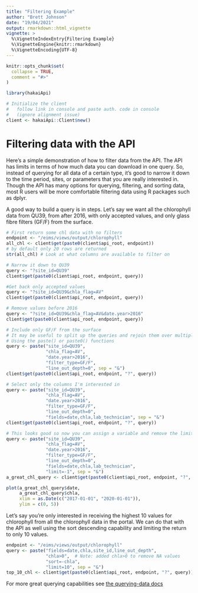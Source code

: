 ```yaml
---
title: "Filtering Example"
author: "Brett Johnson"
date: "19/04/2021"
output: rmarkdown::html_vignette
vignette: >
  %\VignetteIndexEntry{Filtering Example}
  %\VignetteEngine{knitr::rmarkdown}
  %\VignetteEncoding{UTF-8}
---
```

```r
knitr::opts_chunk$set(
  collapse = TRUE,
  comment = "#>"
)
```
```r
library(hakaiApi)

# Initialize the client
#   follow link in console and paste auth. code in console
#   (ignore alignment issue)
client <- hakaiApi::Client$new()
```
# Filtering data with the API

Here's a simple demonstration of how to filter data from the API. The API has
limits in terms of how much data you can download in one query. So, instead of
querying for all data of a certain type, it's good to narrow it down to the time
period, sites, or parameters that you are really interested in. Though the API
has many options for querying, filtering, and sorting data, most R users will be
more comfortable filtering data using R packages such as dplyr.

A good way to build a query is in steps. Let's say we want all the chlorophyll
data from QU39, from after 2016, with only accepted values, and only glass fibre
filters (GF/F) from the surface.
```r
# First return some chl data with no filters
endpoint <- "/eims/views/output/chlorophyll"
all_chl <- client$get(paste0(client$api_root, endpoint))
# by default only 20 rows are returned
str(all_chl) # Look at what columns are available to filter on

# Narrow it down to QU39
query <- "?site_id=QU39"
client$get(paste0(client$api_root, endpoint, query))

#Get back only accepted values
query <- "?site_id=QU39&chla_flag=AV"
client$get(paste0(client$api_root, endpoint, query))

# Remove values before 2016
query <- "?site_id=QU39&chla_flag=AV&date.year>2016"
client$get(paste0(client$api_root, endpoint, query))

# Include only GF/F from the surface
# It may be useful to split up the queries and rejoin them over multiple lines
# Using the paste() or paste0() functions
query <- paste("site_id=QU39",
               "chla_flag=AV",
               "date.year>2016",
               "filter_type=GF/F",
               "line_out_depth=0", sep = "&")
client$get(paste0(client$api_root, endpoint, "?", query))

# Select only the columns I'm interested in
query <- paste("site_id=QU39",
               "chla_flag=AV",
               "date.year>2016",
               "filter_type=GF/F",
               "line_out_depth=0",
               "fields=date,chla,lab_technician", sep = "&")
client$get(paste0(client$api_root, endpoint, "?", query))

# This looks good so now you can assign a variable and remove the limit
query <- paste("site_id=QU39",
               "chla_flag=AV",
               "date.year>2016",
               "filter_type=GF/F",
               "line_out_depth=0",
               "fields=date,chla,lab_technician",
               "limit=-1", sep = "&")
a_great_chl_query <- client$get(paste0(client$api_root, endpoint, "?", query))

plot(a_great_chl_query$date,
     a_great_chl_query$chla,
     xlim = as.Date(c("2017-01-01", "2020-01-01")),
     ylim = c(0, 5))
```
Let's say you're only interested in receiving the highest 10 values for
chlorophyll from all the chlorophyll data in the portal. We can do that with the
API as well using the sort descending capability and limiting the return to only
10 values.
```r
endpoint <- "/eims/views/output/chlorophyll"
query <- paste("fields=date,chla,site_id,line_out_depth",
               "chla>0",  # Note: added chla>0 to remove NA values
               "sort=-chla",
               "limit=10", sep = "&")
top_10_chl <- client$get(paste0(client$api_root, endpoint, "?", query))
```
For more great querying capabilities see [the querying-data docs](https://hakaiinstitute.github.io/hakai-api/querying-data.html)
